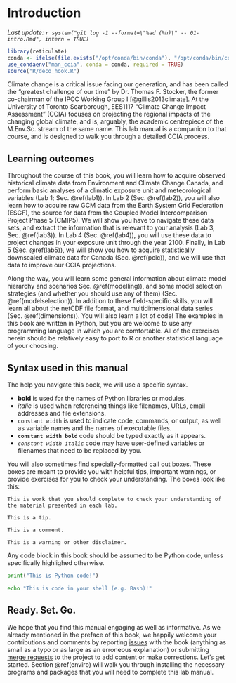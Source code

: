 # Introduction {#intro}

_Last update: `r system("git log -1 --format=\"%ad (%h)\" -- 01-intro.Rmd", intern = TRUE)`_

```r
library(reticulate)
conda <- ifelse(file.exists("/opt/conda/bin/conda"), "/opt/conda/bin/conda", "/data/home-ext/miniconda3/bin/conda")
use_condaenv("man_ccia", conda = conda, required = TRUE)
source("R/deco_hook.R")
```

Climate change is a critical issue facing our generation, and has been called the "greatest challenge of our time" by Dr. Thomas F. Stocker, the former co-chairman of the IPCC Working Group I [@gillis2013climate]. At the University of Toronto Scarborough, EES1117 "Climate Change Impact Assessment" (CCIA) focuses on projecting the regional impacts of the changing global climate, and is, arguably, the academic centrepiece of the M.Env.Sc. stream of the same name. This lab manual is a companion to that course, and is designed to walk you through a detailed CCIA process.

## Learning outcomes

Throughout the course of this book, you will learn how to acquire observed historical climate data from Environment and Climate Change Canada, and perform basic analyses of a climatic exposure unit and meteorological variables (Lab 1; Sec. \@ref(lab1)). In Lab 2 (Sec. \@ref(lab2)), you will also learn how to acquire raw GCM data from the Earth System Grid Federation (ESGF), the source for data from the Coupled Model Intercomparison Project Phase 5 (CMIP5). We will show you have to navigate these data sets, and extract the information that is relevant to your analysis (Lab 3, Sec. \@ref(lab3)). In Lab 4 (Sec. \@ref(lab4)), you will use these data to project changes in your exposure unit through the year 2100. Finally, in Lab 5 (Sec. \@ref(lab5)), we will show you how to acquire statistically downscaled climate data for Canada (Sec. \@ref(pcic)), and we will use that data to improve our CCIA projections.

Along the way, you will learn some general information about climate model hierarchy and scenarios Sec. \@ref(modelling)), and some model selection strategies (and whether you should use any of them) (Sec. \@ref(modelselection)). In addition to these field-specific skills, you will learn all about the netCDF file format, and multidimensional data series (Sec. \@ref(dimensions)). You will also learn a lot of code! The examples in this book are written in Python, but you are welcome to use any programming language in which you are comfortable. All of the exercises herein should be relatively easy to port to R or another statistical language of your choosing. 

## Syntax used in this manual

The help you navigate this book, we will use a specific syntax.

- **bold** is used for the names of Python libraries or modules.
- _italic_ is used when referencing things like filenames, URLs, email addresses and file extensions. 
- `constant width` is used to indicate code, commands, or output, as well as variable names and the names of executable files.
- **`constant width bold`** code should be typed exactly as it appears.
- _`constant width italic`_ code may have user-defined variables or filenames that need to be replaced by you.

You will also sometimes find specially-formatted call out boxes. These boxes are meant to provide you with helpful tips, important warnings, or provide exercises for you to check your understanding. The boxes look like this:

```block
This is work that you should complete to check your understanding of the material presented in each lab.
```

```block
This is a tip.
```

```block
This is a comment.
```

```block
This is a warning or other disclaimer.
```

Any code block in this book should be assumed to be Python code, unless specifically highlighed otherwise. 

```python
print("This is Python code!")
```

```bash
echo "This is code in your shell (e.g. Bash)!"
```


## Ready. Set. Go.

We hope that you find this manual engaging as well as informative. As we already mentioned in the preface of this book, we happily welcome your contributions and comments by reporting [issues](https://gitlab.com/claut/man_ccia/issues) with the book (anything as small as a typo or as large as an erroneous explanation) or submitting [merge requests](https://gitlab.com/claut/man_ccia/merge_requests) to the project to add content or make corrections. Let's get started. Section \@ref(enviro) will walk you through installing the necessary programs and packages that you will need to complete this lab manual. 
